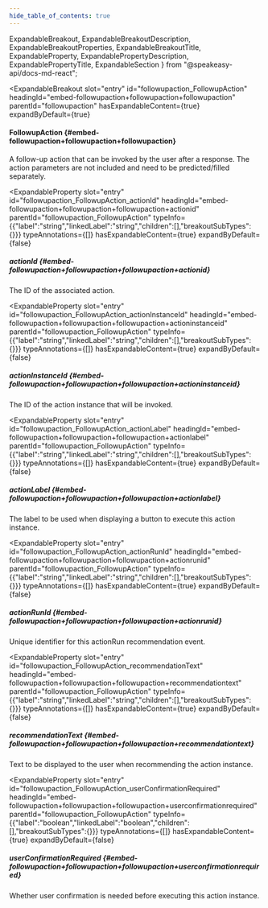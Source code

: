 ```yaml
---
hide_table_of_contents: true
---
```

  ExpandableBreakout,
  ExpandableBreakoutDescription,
  ExpandableBreakoutProperties,
  ExpandableBreakoutTitle,
  ExpandableProperty,
  ExpandablePropertyDescription,
  ExpandablePropertyTitle,
  ExpandableSection
} from "@speakeasy-api/docs-md-react";

<ExpandableSection>

<ExpandableBreakout
  slot="entry"
  id="followupaction_FollowupAction"
  headingId="embed-followupaction+followupaction+followupaction"
  parentId="followupaction"
  hasExpandableContent={true}
  expandByDefault={true}
>

<ExpandableBreakoutTitle slot="title">

#### FollowupAction \{#embed-followupaction+followupaction+followupaction\}

</ExpandableBreakoutTitle>

<ExpandableBreakoutDescription slot="description">

A follow-up action that can be invoked by the user after a response. The action parameters are not included and need to be predicted/filled separately.

</ExpandableBreakoutDescription>

<ExpandableBreakoutProperties slot="properties">

<ExpandableProperty
  slot="entry"
  id="followupaction_FollowupAction_actionId"
  headingId="embed-followupaction+followupaction+followupaction+actionid"
  parentId="followupaction_FollowupAction"
  typeInfo={{"label":"string","linkedLabel":"string","children":[],"breakoutSubTypes":{}}}
  typeAnnotations={[]}
  hasExpandableContent={true}
  expandByDefault={false}
>

<ExpandablePropertyTitle slot="title">

##### actionId \{#embed-followupaction+followupaction+followupaction+actionid\}

</ExpandablePropertyTitle>

<ExpandablePropertyDescription slot="description">

The ID of the associated action.

</ExpandablePropertyDescription>

</ExpandableProperty>

<ExpandableProperty
  slot="entry"
  id="followupaction_FollowupAction_actionInstanceId"
  headingId="embed-followupaction+followupaction+followupaction+actioninstanceid"
  parentId="followupaction_FollowupAction"
  typeInfo={{"label":"string","linkedLabel":"string","children":[],"breakoutSubTypes":{}}}
  typeAnnotations={[]}
  hasExpandableContent={true}
  expandByDefault={false}
>

<ExpandablePropertyTitle slot="title">

##### actionInstanceId \{#embed-followupaction+followupaction+followupaction+actioninstanceid\}

</ExpandablePropertyTitle>

<ExpandablePropertyDescription slot="description">

The ID of the action instance that will be invoked.

</ExpandablePropertyDescription>

</ExpandableProperty>

<ExpandableProperty
  slot="entry"
  id="followupaction_FollowupAction_actionLabel"
  headingId="embed-followupaction+followupaction+followupaction+actionlabel"
  parentId="followupaction_FollowupAction"
  typeInfo={{"label":"string","linkedLabel":"string","children":[],"breakoutSubTypes":{}}}
  typeAnnotations={[]}
  hasExpandableContent={true}
  expandByDefault={false}
>

<ExpandablePropertyTitle slot="title">

##### actionLabel \{#embed-followupaction+followupaction+followupaction+actionlabel\}

</ExpandablePropertyTitle>

<ExpandablePropertyDescription slot="description">

The label to be used when displaying a button to execute this action instance.

</ExpandablePropertyDescription>

</ExpandableProperty>

<ExpandableProperty
  slot="entry"
  id="followupaction_FollowupAction_actionRunId"
  headingId="embed-followupaction+followupaction+followupaction+actionrunid"
  parentId="followupaction_FollowupAction"
  typeInfo={{"label":"string","linkedLabel":"string","children":[],"breakoutSubTypes":{}}}
  typeAnnotations={[]}
  hasExpandableContent={true}
  expandByDefault={false}
>

<ExpandablePropertyTitle slot="title">

##### actionRunId \{#embed-followupaction+followupaction+followupaction+actionrunid\}

</ExpandablePropertyTitle>

<ExpandablePropertyDescription slot="description">

Unique identifier for this actionRun recommendation event.

</ExpandablePropertyDescription>

</ExpandableProperty>

<ExpandableProperty
  slot="entry"
  id="followupaction_FollowupAction_recommendationText"
  headingId="embed-followupaction+followupaction+followupaction+recommendationtext"
  parentId="followupaction_FollowupAction"
  typeInfo={{"label":"string","linkedLabel":"string","children":[],"breakoutSubTypes":{}}}
  typeAnnotations={[]}
  hasExpandableContent={true}
  expandByDefault={false}
>

<ExpandablePropertyTitle slot="title">

##### recommendationText \{#embed-followupaction+followupaction+followupaction+recommendationtext\}

</ExpandablePropertyTitle>

<ExpandablePropertyDescription slot="description">

Text to be displayed to the user when recommending the action instance.

</ExpandablePropertyDescription>

</ExpandableProperty>

<ExpandableProperty
  slot="entry"
  id="followupaction_FollowupAction_userConfirmationRequired"
  headingId="embed-followupaction+followupaction+followupaction+userconfirmationrequired"
  parentId="followupaction_FollowupAction"
  typeInfo={{"label":"boolean","linkedLabel":"boolean","children":[],"breakoutSubTypes":{}}}
  typeAnnotations={[]}
  hasExpandableContent={true}
  expandByDefault={false}
>

<ExpandablePropertyTitle slot="title">

##### userConfirmationRequired \{#embed-followupaction+followupaction+followupaction+userconfirmationrequired\}

</ExpandablePropertyTitle>

<ExpandablePropertyDescription slot="description">

Whether user confirmation is needed before executing this action instance.

</ExpandablePropertyDescription>

</ExpandableProperty>

</ExpandableBreakoutProperties>

</ExpandableBreakout>

</ExpandableSection>